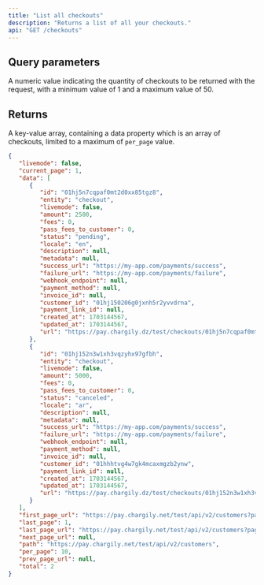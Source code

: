 ```yaml
---
title: "List all checkouts"
description: "Returns a list of all your checkouts."
api: "GET /checkouts"
---
```


## Query parameters

<ParamField query="per_page" type="integer">
   A numeric value indicating the quantity of checkouts to be returned with the
   request, with a minimum value of 1 and a maximum value of 50.
</ParamField>

## Returns

A key-value array, containing a data property which is an array of checkouts, limited to a maximum of `per_page` value.

<ResponseExample>

```json Response
{
   "livemode": false,
   "current_page": 1,
   "data": [
      {
         "id": "01hj5n7cqpaf0mt2d0xx85tgz8",
         "entity": "checkout",
         "livemode": false,
         "amount": 2500,
         "fees": 0,
         "pass_fees_to_customer": 0,
         "status": "pending",
         "locale": "en",
         "description": null,
         "metadata": null,
         "success_url": "https://my-app.com/payments/success",
         "failure_url": "https://my-app.com/payments/failure",
         "webhook_endpoint": null,
         "payment_method": null,
         "invoice_id": null,
         "customer_id": "01hj150206g0jxnh5r2yvvdrna",
         "payment_link_id": null,
         "created_at": 1703144567,
         "updated_at": 1703144567,
         "url": "https://pay.chargily.dz/test/checkouts/01hj5n7cqpaf0mt2d0xx85tgz8/pay"
      },
      {
         "id": "01hj152n3w1xh3vqzyhx97gfbh",
         "entity": "checkout",
         "livemode": false,
         "amount": 5000,
         "fees": 0,
         "pass_fees_to_customer": 0,
         "status": "canceled",
         "locale": "ar",
         "description": null,
         "metadata": null,
         "success_url": "https://my-app.com/payments/success",
         "failure_url": "https://my-app.com/payments/failure",
         "webhook_endpoint": null,
         "payment_method": null,
         "invoice_id": null,
         "customer_id": "01hhhtvg4w7gk4mcaxmgzb2ynw",
         "payment_link_id": null,
         "created_at": 1703144567,
         "updated_at": 1703144567,
         "url": "https://pay.chargily.dz/test/checkouts/01hj152n3w1xh3vqzyhx97gfbh/pay"
      }
   ],
   "first_page_url": "https://pay.chargily.net/test/api/v2/customers?page=1",
   "last_page": 1,
   "last_page_url": "https://pay.chargily.net/test/api/v2/customers?page=1",
   "next_page_url": null,
   "path": "https://pay.chargily.net/test/api/v2/customers",
   "per_page": 10,
   "prev_page_url": null,
   "total": 2
}
```

</ResponseExample>
